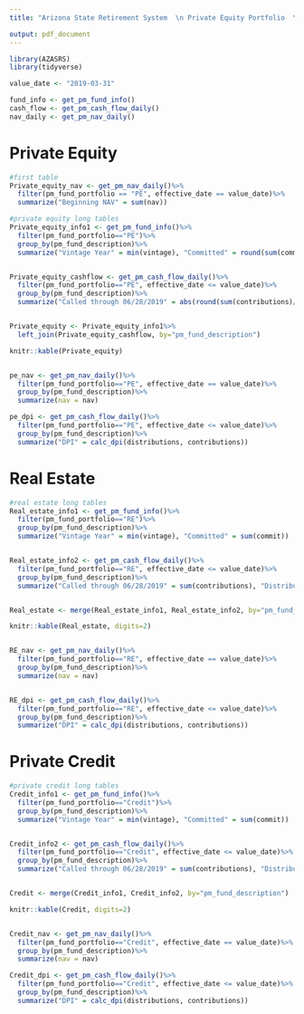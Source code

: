 ```yaml
---
title: "Arizona State Retirement System  \n Private Equity Portfolio  \n Information compiled through 06/28/2019"

output: pdf_document
---
```


```r
library(AZASRS)
library(tidyverse)
```


```r
value_date <- "2019-03-31"
```

```r
fund_info <- get_pm_fund_info()
cash_flow <- get_pm_cash_flow_daily()
nav_daily <- get_pm_nav_daily()
```


# Private Equity

```r
#first table
Private_equity_nav <- get_pm_nav_daily()%>%
  filter(pm_fund_portfolio == "PE", effective_date == value_date)%>%
  summarize("Beginning NAV" = sum(nav))


```



```r
#private equity long tables
Private_equity_info1 <- get_pm_fund_info()%>%
  filter(pm_fund_portfolio=="PE")%>%
  group_by(pm_fund_description)%>%
  summarize("Vintage Year" = min(vintage), "Committed" = round(sum(commit)/1e6))


Private_equity_cashflow <- get_pm_cash_flow_daily()%>%
  filter(pm_fund_portfolio=="PE", effective_date <= value_date)%>%
  group_by(pm_fund_description)%>%
  summarize("Called through 06/28/2019" = abs(round(sum(contributions)/1e6)), "Distributed through 06/28/2019" = round(sum(distributions)/1e6), "Unfunded as of 03/31/2019" = round(sum(unfunded)/1e6))


Private_equity <- Private_equity_info1%>%
  left_join(Private_equity_cashflow, by="pm_fund_description")

knitr::kable(Private_equity)


pe_nav <- get_pm_nav_daily()%>%
  filter(pm_fund_portfolio=="PE", effective_date == value_date)%>%
  group_by(pm_fund_description)%>%
  summarize(nav = nav)

pe_dpi <- get_pm_cash_flow_daily()%>%
  filter(pm_fund_portfolio=="PE", effective_date <= value_date)%>%
  group_by(pm_fund_description)%>%
  summarize("DPI" = calc_dpi(distributions, contributions))

```


# Real Estate

```r
#real estate long tables
Real_estate_info1 <- get_pm_fund_info()%>%
  filter(pm_fund_portfolio=="RE")%>%
  group_by(pm_fund_description)%>%
  summarize("Vintage Year" = min(vintage), "Committed" = sum(commit))


Real_estate_info2 <- get_pm_cash_flow_daily()%>%
  filter(pm_fund_portfolio=="RE", effective_date <= value_date)%>%
  group_by(pm_fund_description)%>%
  summarize("Called through 06/28/2019" = sum(contributions), "Distributed through 06/28/2019" = sum(distributions), "Unfunded as of 03/31/2019" = sum(unfunded))


Real_estate <- merge(Real_estate_info1, Real_estate_info2, by="pm_fund_description")

knitr::kable(Real_estate, digits=2)


RE_nav <- get_pm_nav_daily()%>%
  filter(pm_fund_portfolio=="RE", effective_date == value_date)%>%
  group_by(pm_fund_description)%>%
  summarize(nav = nav)


RE_dpi <- get_pm_cash_flow_daily()%>%
  filter(pm_fund_portfolio=="RE", effective_date <= value_date)%>%
  group_by(pm_fund_description)%>%
  summarize("DPI" = calc_dpi(distributions, contributions))
```



# Private Credit

```r
#private credit long tables
Credit_info1 <- get_pm_fund_info()%>%
  filter(pm_fund_portfolio=="Credit")%>%
  group_by(pm_fund_description)%>%
  summarize("Vintage Year" = min(vintage), "Committed" = sum(commit))


Credit_info2 <- get_pm_cash_flow_daily()%>%
  filter(pm_fund_portfolio=="Credit", effective_date <= value_date)%>%
  group_by(pm_fund_description)%>%
  summarize("Called through 06/28/2019" = sum(contributions), "Distributed through 06/28/2019" = sum(distributions), "Unfunded as of 03/31/2019" = sum(unfunded))


Credit <- merge(Credit_info1, Credit_info2, by="pm_fund_description")

knitr::kable(Credit, digits=2)


Credit_nav <- get_pm_nav_daily()%>%
  filter(pm_fund_portfolio=="Credit", effective_date == value_date)%>%
  group_by(pm_fund_description)%>%
  summarize(nav = nav)

Credit_dpi <- get_pm_cash_flow_daily()%>%
  filter(pm_fund_portfolio=="Credit", effective_date <= value_date)%>%
  group_by(pm_fund_description)%>%
  summarize("DPI" = calc_dpi(distributions, contributions))
```





